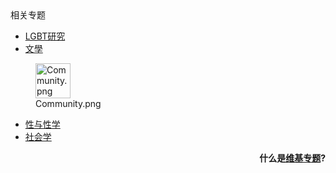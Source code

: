 ;相关专题
{{Multicol}}
*[[Wikipedia:LGBT專題|LGBT研究]]
*[[Wikipedia:文學專題|文學]]
{{Multicol-break}}
[[File:Community.png|56px]]
*[[Wikipedia:性与性学专题|性与性学]]
*[[Wikipedia:社会学专题|社会学]]
{{Multicol-end}}
<div align=right>'''什么是[[Wikipedia:专题|维基专题]]?'''</div>